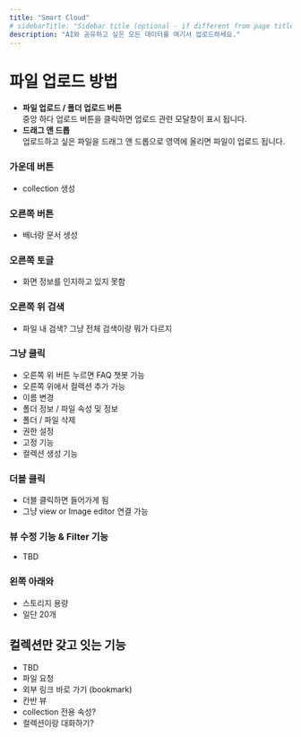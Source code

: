 ```yaml
---
title: "Smart Cloud"
# sidebarTitle: "Sidebar title (optional - if different from page title)"
description: "AI와 공유하고 싶은 모든 데이터를 여기서 업로드하세요."
---
```


# 파일 업로드 방법

- **파일 업로드 / 폴더 업로드 버튼** <br/>
중앙 하다 업로드 버튼을 클릭하면 업로드 관련 모달창이 표시 됩니다.
- **드래그 앤 드롭** <br/>
업로드하고 싶은 파일을 드래그 앤 드롭으로 영역에 올리면 파일이 업로드 됩니다.


### 가운데 버튼
- collection 생성

### 오른쪽 버튼
- 배너랑 문서 생성


### 오른쪽 토글
- 화면 정보를 인지하고 있지 못함

### 오른쪽 위 검색
- 파일 내 검색? 그냥 전체 검색이랑 뭐가 다르지


### 그냥 클릭
- 오른쪽 위 버튼 누르면 FAQ 챗봇 가능
- 오른쪽 위에서 컬렉션 추가 가능
- 이름 변경
- 폴더 정보 / 파일 속성 및 정보
- 폴더 / 파일 삭제
- 권한 설정
- 고정 기능
- 컬렉션 생성 기능


### 더블 클릭
- 더블 클릭하면 들어가게 됨
- 그냥 view or Image editor 연결 가능

### 뷰 수정 기능 & Filter 기능
- TBD

### 왼쪽 아래와
- 스토리지 용량
- 일단 20개

## 컬렉션만 갖고 잇는 기능
- TBD
- 파일 요청
- 외부 링크 바로 가기 (bookmark)
- 칸반 뷰
- collection 전용 속성?
- 컬렉션이랑 대화하기?